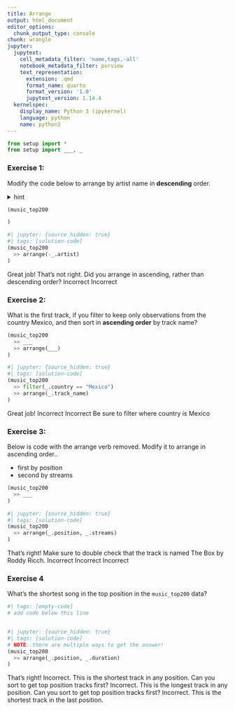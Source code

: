 ```yaml
---
title: Arrange
output: html_document
editor_options:
  chunk_output_type: console
chunk: wrangle
jupyter:
  jupytext:
    cell_metadata_filter: 'name,tags,-all'
    notebook_metadata_filter: purview
    text_representation:
      extension: .qmd
      format_name: quarto
      format_version: '1.0'
      jupytext_version: 1.14.4
  kernelspec:
    display_name: Python 3 (ipykernel)
    language: python
    name: python3
---
```


```python
from setup import *
from setup import ___, _
```

### Exercise 1:

Modify the code below to arrange by artist name in **descending** order.

<details><summary>hint</summary>

> You can sort something in descending order, using the `-` operator.

<details><summary>another hint</summary>

> Start by using the pipe operator with `arrange()`. You will need to specify what to arrange by.

</details>
</details>

```python
(music_top200

)
```

```python
#| jupyter: {source_hidden: true}
#| tags: [solution-code]
(music_top200
  >> arrange(-_.artist)
)
```

<prompt-expandable header="What artist is the last observation (row) in the result?">

<q-multiple-choice>
  <q-opt text="$NOT"><span>Great job!</span></q-opt>
  <q-opt text="黃宣"><span>That's not right. Did you arrange in ascending, rather than descending order?</span></q-opt>
  <q-opt text="Aaron Smith"><span>Incorrect</span></q-opt>
  <q-opt text="Y2K"><span>Incorrect</span></q-opt>    
</q-multiple-choice>

</prompt-expandable>

### Exercise 2:

What is the first track, if you filter to keep only observations from the country Mexico, and then sort in **ascending order** by track name?

```python
(music_top200
  >> ___
  >> arrange(___)
)
```

```python
#| jupyter: {source_hidden: true}
#| tags: [solution-code]
(music_top200
  >> filter(_.country == "Mexico")
  >> arrange(_.track_name)
)
```

<prompt-expandable header="">

<q-multiple-choice>
  <q-opt text="11 PM"><span>Great job!</span></q-opt>
  <q-opt text="一天 (電視劇《想見你》插曲)"><span>Incorrect</span></q-opt>
  <q-opt text="everything i wanted"><span>Incorrect</span></q-opt>
  <q-opt text="#24"><span>Be sure to filter where country is Mexico</span></q-opt>    
</q-multiple-choice>

</prompt-expandable>

### Exercise 3: 

Below is code with the arrange verb removed. Modify it to arrange in ascending order..

* first by position
* second by streams

```python
(music_top200
  >> ___
)
```

```python
#| jupyter: {source_hidden: true}
#| tags: [solution-code]
(music_top200
  >> arrange(_.position, _.streams)
)
```


<prompt-expandable header="What country has the position 1 track (The Box) with fewest streams?">

<q-multiple-choice>
  <q-opt text="Cyprus"><span>That's right! Make sure to double check that the track is named The Box by Roddy Ricch.</span></q-opt>
  <q-opt text="United States"><span>Incorrect</span></q-opt>
  <q-opt text="Brazil"><span>Incorrect</span></q-opt>
    <q-opt text="Luxembou"><span>Incorrect</span></q-opt>
</q-multiple-choice>

</prompt-expandable>

### Exercise 4

What's the shortest song in the top position in the `music_top200` data?

```python
#| tags: [empty-code]
# add code below this line



```

```python
#| jupyter: {source_hidden: true}
#| tags: [solution-code]
# NOTE: there are multiple ways to get the answer!
(music_top200
  >> arrange(_.position, _.duration)
)
```


<prompt-expandable header="">

<q-multiple-choice>
  <q-opt text="Bad Girls, Good Vibes"><span>That's right!</span></q-opt>
  <q-opt text="Klop Klop"><span>Incorrect. This is the shortest track in any position. Can you sort to get top position tracks first?</span></q-opt>
  <q-opt text="Susamam"><span>Incorrect. This is the longest track in any position. Can you sort to get top position tracks first?</span></q-opt>
    <q-opt text="Blockparty"><span>Incorrect. This is the shortest track in the last position.</span></q-opt>
</q-multiple-choice>

</prompt-expandable>
